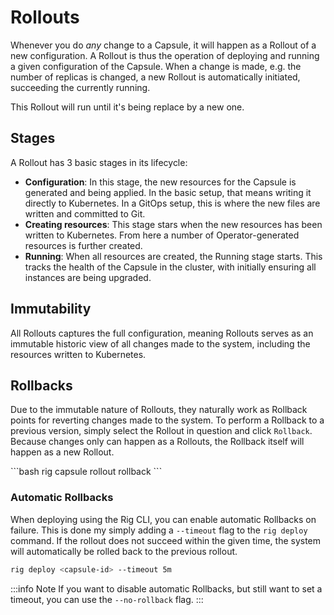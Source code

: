 
# Rollouts

Whenever you do _any_ change to a Capsule, it will happen as a Rollout of a new configuration.
A Rollout is thus the operation of deploying and running a given configuration of the Capsule. 
When a change is made, e.g. the number of replicas is changed, a new Rollout is automatically initiated, succeeding the currently running.

This Rollout will run until it's being replace by a new one.

## Stages

A Rollout has 3 basic stages in its lifecycle:

- **Configuration**: In this stage, the new resources for the Capsule is generated and being applied. In the basic setup, that means writing it directly to Kubernetes. In a GitOps setup, this is where the new files are written and committed to Git.
- **Creating resources**: This stage stars when the new resources has been written to Kubernetes. From here a number of Operator-generated resources is further created.
- **Running**: When all resources are created, the Running stage starts. This tracks the health of the Capsule in the cluster, with initially ensuring all instances are being upgraded.

<Tabs>
  <TabItem value="dashboard" label="Dashboard">
    <ThemedImage
      alt="Stages of a Rollout"
      customProps={{
        zoom: true,
      }}
      sources={{
        light: "/img/dashboard/platform/rollout/stages.png",
        dark: "/img/dashboard/platform/rollout/stages.png",
      }}
    />
  </TabItem>
</Tabs>

## Immutability
All Rollouts captures the full configuration, meaning Rollouts serves as an immutable historic view of all changes made to the system, 
including the resources written to Kubernetes.

## Rollbacks
Due to the immutable nature of Rollouts, they naturally work as Rollback points for reverting changes made to the system.
To perform a Rollback to a previous version, simply select the Rollout in question and click `Rollback`. Because changes only can happen as a Rollouts, the Rollback itself will happen as a new Rollout.

<Tabs>
  <TabItem value="dashboard" label="Dashboard">
    <ThemedImage
      alt="Rollback"
      customProps={{
        zoom: true,
      }}
      sources={{
        light: "/img/dashboard/platform/rollout/rollback.png",
        dark: "/img/dashboard/platform/rollout/rollback.png",
      }}
    />
  </TabItem>
  <TabItem value="cli" label="CLI">
    ```bash
    rig capsule rollout rollback <capsule-name> <rollout-id>
    ```
  </TabItem>
</Tabs>

### Automatic Rollbacks
When deploying using the Rig CLI, you can enable automatic Rollbacks on failure. This is done my simply adding a `--timeout` flag to the `rig deploy` command.
If the rollout does not succeed within the given time, the system will automatically be rolled back to the previous rollout.

```bash
rig deploy <capsule-id> --timeout 5m
```

:::info Note
If you want to disable automatic Rollbacks, but still want to set a timeout, you can use the `--no-rollback` flag.
:::


